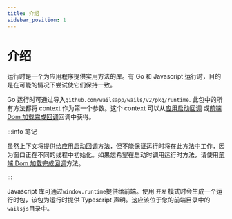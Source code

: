 ```yaml
---
title: 介绍
sidebar_position: 1
---
```


# 介绍

运行时是一个为应用程序提供实用方法的库。有 Go 和 Javascript 运行时，目的是在可能的情况下尝试使它们保持一致。

Go 运行时可通过导入`github.com/wailsapp/wails/v2/pkg/runtime`. 此包中的所有方法都将 context 作为第一个参数。这个 context 可以从[应用启动回调](/docs/reference/options#应用启动回调) 或[前端 Dom 加载完成回调](/docs/reference/options#前端-dom-加载完成回调)回调中获得。

:::info 笔记

虽然上下文将提供给[应用启动回调](/docs/reference/options#应用启动回调)方法，但不能保证运行时将在此方法中工作，因为窗口正在不同的线程中初始化。如果您希望在启动时调用运行时方法，请使用[前端 Dom 加载完成回调](/docs/reference/options#前端-dom-加载完成回调)方法。

:::

Javascript 库可通过`window.runtime`提供给前端。使用 `开发` 模式时会生成一个运行时包，该包为运行时提供 Typescript 声明。这应该位于您的前端目录中的`wailsjs`目录中。
